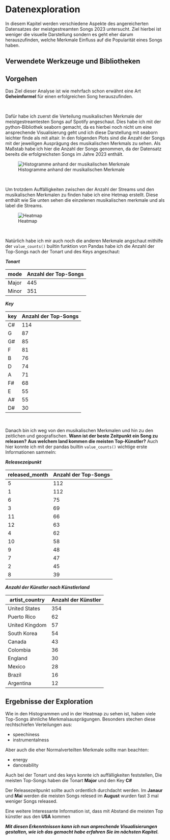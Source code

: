 # Datenexploration
In diesem Kapitel werden verschiedene Aspekte des angereicherten Datensatzes der meistgestreamten Songs 2023 untersucht. Ziel hierbei ist weniger die visuelle Darstellung sondern es geht eher darum herauszufinden, welche Merkmale Einfluss auf die Popularität eines Songs haben.

## Verwendete Werkzeuge und Bibliotheken

## Vorgehen

Das Ziel dieser Analyse ist wie mehrfach schon erwähnt eine Art **Geheimformel** für einen erfolgreichen Song herauszufinden. 

<br/>

Dafür habe ich zuerst die Verteilung musikalischen Merkmale der meistgestreamtesten Songs auf Spotify angeschaut. Dies habe ich mit der python-Bibliothek seaborn gemacht, da es hierbei noch nicht um eine ansprechende Visualisierung geht und ich diese Darstellung mit seaborn leichter finde als mit altair. In den folgenden Plots sind die Anzahl der Songs mit der jeweiligen Ausprägung des musikalischen Merkmals zu sehen.
Als Maßstab habe ich hier die Anzahl der Songs genommen, da der Datensatz bereits die erfolgreichsten Songs im Jahre 2023 enthält.

![Histogramme anhand der musikalischen Merkmale](images/VerteilungsHistogramme.png)

<br/>

Um trotzdem Auffälligkeiten zwischen der Anzahl der Streams und den musikalischen Merkmalen zu finden habe ich eine Hetmap erstellt. Diese enthält wie Sie unten sehen die einzelenen musikalischen merkmale und als label die Streams.

![Heatmap](images/heatmap.png)

<br/>

Natürlich habe ich mir auch noch die anderen Merkmale angschaut mithilfe der `value_counts()` builtin funktion von Pandas habe ich die Anzahl der Top-Songs nach der Tonart und des Keys angeschaut:

***Tonart***

| mode  | Anzahl der Top-Songs       |
|-------|---------------|
| Major | 445  |
| Minor | 351  |

***Key***

| key | Anzahl der Top-Songs |
|-----|--------|
| C#  | 114    |
| G   | 87     |
| G#  | 85     |
| F   | 81     |
| B   | 76     |
| D   | 74     |
| A   | 71     |
| F#  | 68     |
| E   | 55     |
| A#  | 55     |
| D#  | 30     |

<br/>

Danach bin ich weg von den musikalischen Merkmalen und hin zu den zeitlichen und geografischen. **Wann ist der beste Zeitpunkt ein Song zu releasen?** **Aus welchem land kommen die meisten Top-Künstler?**
Auch hier konnte ich mit der pandas builtin `value_counts()` wichtige erste Informationen sammeln:

***Releasezeipunkt***


| released_month | Anzahl der Top-Songs |
|----------------|--------|
| 5              | 112    |
| 1              | 112    |
| 6              | 75     |
| 3              | 69     |
| 11             | 66     |
| 12             | 63     |
| 4              | 62     |
| 10             | 58     |
| 9              | 48     |
| 7              | 47     |
| 2              | 45     |
| 8              | 39     |


***Anzahl der Künstler nach Künstlerland***

| artist_country  | Anzahl der Künstler |
|-----------------|---------------------|
| United States   | 354                 |
| Puerto Rico     | 62                  |
| United Kingdom  | 57                  |
| South Korea     | 54                  |
| Canada          | 43                  |
| Colombia        | 36                  |
| England         | 30                  |
| Mexico          | 28                  |
| Brazil          | 16                  |
| Argentina       | 12                  |


## Ergebnisse der Exploration

Wie in den Histogrammen und in der Heatmap zu sehen ist, haben viele Top-Songs ähnliche Merkmalsausprägungen.
Besonders stechen diese rechtschiefen Verteilungen aus:

- speechiness
- instrumentalness

Aber auch die eher Normalverteilten Merkmale sollte man beachten:

- energy
- danceability

Auch bei der Tonart und des keys konnte ich auffälligkeiten feststellen, Die meisten Top-Songs haben die Tonart **Major** und den Key **C#**

Der Releasezeitpunkt sollte auch ordentlich durchdacht werden. Im **Janaur** und **Mai** werden die meisten Songs relesed im **August** wurden fast 3 mal weniger Songs released.

Eine weitere Interessante Information ist, dass mit Abstand die meisten Top künstler aus den **USA** kommen


***Mit diesen Erkenntnissen kann ich nun anprechende Visualisierungen gestalten, wie ich das gemacht habe erfahren Sie im nächsten Kapitel.***